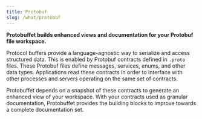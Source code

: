 ```yaml
---
title: Protobuf
slug: /what/protobuf
---
```


**Protobuffet builds enhanced views and documentation for your Protobuf file workspace.**

Protocol buffers provide a language-agnostic way to serialize and access structured data. This is enabled by Protobuf contracts defined in `.proto` files. These Protobuf files define messages, services, enums, and other data types. Applications read these contracts in order to interface with other processes and servers operating on the same set of contracts.

Protobuffet depends on a snapshot of these contracts to generate an enhanced view of your workspace. With your contracts used as granular documentation, Protobuffet provides the building blocks to improve towards a complete documentation set.


